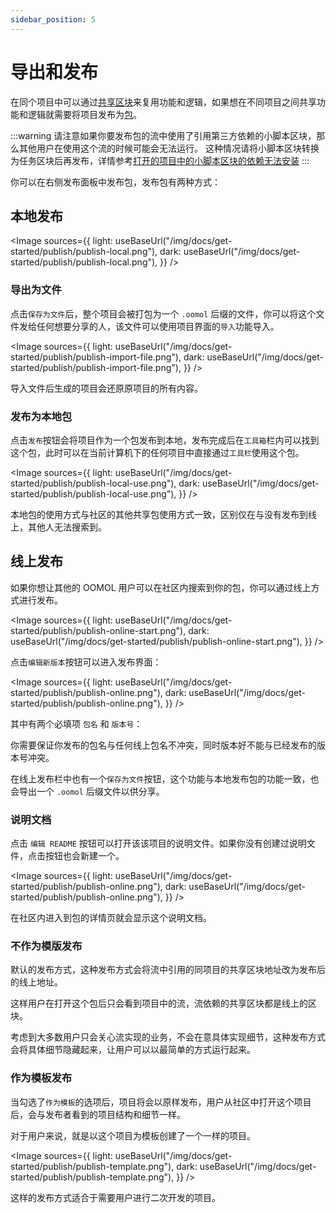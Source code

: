 ```yaml
---
sidebar_position: 5
---
```



# 导出和发布

在同个项目中可以通过[共享区块](/zh-CN/docs/concepts/block#共享区块)来复用功能和逻辑，如果想在不同项目之间共享功能和逻辑就需要将项目发布为[包](/zh-CN/docs/concepts/package)。

:::warning
请注意如果你要发布包的流中使用了引用第三方依赖的小脚本区块，那么其他用户在使用这个流的时候可能会无法运行。
这种情况请将小脚本区块转换为任务区块后再发布，详情参考[打开的项目中的小脚本区块的依赖无法安装](/zh-CN/docs/faq#打开的项目中的小脚本区块的依赖无法安装)
:::

你可以在右侧发布面板中发布包，发布包有两种方式：

## 本地发布

<Image
  sources={{
    light: useBaseUrl("/img/docs/get-started/publish/publish-local.png"),
    dark: useBaseUrl("/img/docs/get-started/publish/publish-local.png"),
  }}
/>

### 导出为文件

点击`保存为文件`后，整个项目会被打包为一个 `.oomol` 后缀的文件，你可以将这个文件发给任何想要分享的人，该文件可以使用项目界面的`导入`功能导入。

<Image
  sources={{
    light: useBaseUrl("/img/docs/get-started/publish/publish-import-file.png"),
    dark: useBaseUrl("/img/docs/get-started/publish/publish-import-file.png"),
  }}
/>

导入文件后生成的项目会还原原项目的所有内容。

### 发布为本地包

点击`发布`按钮会将项目作为一个包发布到本地，发布完成后在`工具箱`栏内可以找到这个包，此时可以在当前计算机下的任何项目中直接通过`工具栏`使用这个包。

<Image
  sources={{
    light: useBaseUrl("/img/docs/get-started/publish/publish-local-use.png"),
    dark: useBaseUrl("/img/docs/get-started/publish/publish-local-use.png"),
  }}
/>

本地包的使用方式与社区的其他共享包使用方式一致，区别仅在与没有发布到线上，其他人无法搜索到。

## 线上发布

如果你想让其他的 OOMOL 用户可以在社区内搜索到你的包，你可以通过线上方式进行发布。

<Image
  sources={{
    light: useBaseUrl("/img/docs/get-started/publish/publish-online-start.png"),
    dark: useBaseUrl("/img/docs/get-started/publish/publish-online-start.png"),
  }}
/>

点击`编辑新版本`按钮可以进入发布界面：

<Image
  sources={{
    light: useBaseUrl("/img/docs/get-started/publish/publish-online.png"),
    dark: useBaseUrl("/img/docs/get-started/publish/publish-online.png"),
  }}
/>

其中有两个必填项 `包名` 和 `版本号`：

你需要保证你发布的包名与任何线上包名不冲突，同时版本好不能与已经发布的版本号冲突。

在线上发布栏中也有一个`保存为文件`按钮，这个功能与本地发布包的功能一致，也会导出一个 `.oomol` 后缀文件以供分享。

### 说明文档

点击 `编辑 README` 按钮可以打开该该项目的说明文件。如果你没有创建过说明文件，点击按钮也会新建一个。

<Image
  sources={{
    light: useBaseUrl("/img/docs/get-started/publish/publish-online.png"),
    dark: useBaseUrl("/img/docs/get-started/publish/publish-online.png"),
  }}
/>

在社区内进入到包的详情页就会显示这个说明文档。

### 不作为模版发布

默认的发布方式，这种发布方式会将流中引用的同项目的共享区块地址改为发布后的线上地址。

这样用户在打开这个包后只会看到项目中的流，流依赖的共享区块都是线上的区块。

考虑到大多数用户只会关心流实现的业务，不会在意具体实现细节，这种发布方式会将具体细节隐藏起来，让用户可以以最简单的方式运行起来。

### 作为模板发布

当勾选了`作为模板`的选项后，项目将会以原样发布，用户从社区中打开这个项目后，会与发布者看到的项目结构和细节一样。

对于用户来说，就是以这个项目为模板创建了一个一样的项目。

<Image
  sources={{
    light: useBaseUrl("/img/docs/get-started/publish/publish-template.png"),
    dark: useBaseUrl("/img/docs/get-started/publish/publish-template.png"),
  }}
/>

这样的发布方式适合于需要用户进行二次开发的项目。
